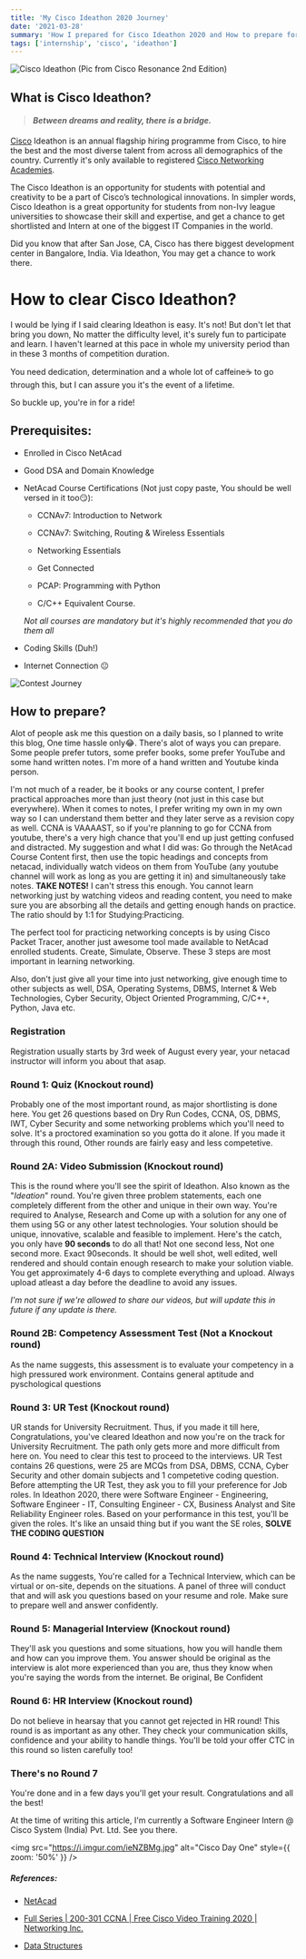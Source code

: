 ```yaml
---
title: 'My Cisco Ideathon 2020 Journey'
date: '2021-03-28'
summary: 'How I prepared for Cisco Ideathon 2020 and How to prepare for Ideathon 2021'
tags: ['internship', 'cisco', 'ideathon']
---
```


![Cisco Ideathon (Pic from Cisco Resonance 2nd Edition)](https://i.imgur.com/07AoFXc.jpg)

## What is Cisco Ideathon?

> #### _Between dreams and reality, there is a bridge._

[Cisco](https://www.cisco.com) Ideathon is an annual flagship hiring programme from Cisco, to hire the best and the most diverse talent from across all demographics of the country. Currently it's only available to registered [Cisco Networking Academies](https://www.netacad.com).

The Cisco Ideathon is an opportunity for students with potential and creativity to be a part of Cisco’s technological innovations. In simpler words, Cisco Ideathon is a great opportunity for students from non-Ivy league universities to showcase their skill and expertise, and get a chance to get shortlisted and Intern at one of the biggest IT Companies in the world.

Did you know that after San Jose, CA, Cisco has there biggest development center in Bangalore, India. Via Ideathon, You may get a chance to work there.

# How to clear Cisco Ideathon?

I would be lying if I said clearing Ideathon is easy. It's not! But don't let that bring you down, No matter the difficulty level, it's surely fun to participate and learn. I haven't learned at this pace in whole my university period than in these 3 months of competition duration.

You need dedication, determination and a whole lot of caffeine☕ to go through this, but I can assure you it's the event of a lifetime.

So buckle up, you're in for a ride!

## Prerequisites:

- Enrolled in Cisco NetAcad

- Good DSA and Domain Knowledge

- NetAcad Course Certifications (Not just copy paste, You should be well versed in it too😏):

  - CCNAv7: Introduction to Network

  - CCNAv7: Switching, Routing & Wireless Essentials

  - Networking Essentials

  - Get Connected

  - PCAP: Programming with Python

  - C/C++ Equivalent Course.

  _Not all courses are mandatory but it's highly recommended that you do them all_

- Coding Skills (Duh!)

- Internet Connection 😐

![Contest Journey](https://i.imgur.com/rSKdjTH.png)

## How to prepare?

Alot of people ask me this question on a daily basis, so I planned to write this blog, One time hassle only😂. There's alot of ways you can prepare. Some people prefer tutors, some prefer books, some prefer YouTube and some hand written notes.
I'm more of a hand written and Youtube kinda person.

I'm not much of a reader, be it books or any course content, I prefer practical approaches more than just theory (not just in this case but everywhere). When it comes to notes, I prefer writing my own in my own way so I can understand them better and they later serve as a revision copy as well. CCNA is VAAAAST, so if you're planning to go for CCNA from youtube, there's a very high chance that you'll end up just getting confused and distracted. My suggestion and what I did was: Go through the NetAcad Course Content first, then use the topic headings and concepts from netacad, individually watch videos on them from YouTube (any youtube channel will work as long as you are getting it in) and simultaneously take notes. **TAKE NOTES!** I can't stress this enough. You cannot learn networking just by watching videos and reading content, you need to make sure you are absorbing all the details and getting enough hands on practice. The ratio should by 1:1 for Studying:Practicing.

The perfect tool for practicing networking concepts is by using Cisco Packet Tracer, another just awesome tool made available to NetAcad enrolled students. Create, Simulate, Observe. These 3 steps are most important in learning networking.

Also, don't just give all your time into just networking, give enough time to other subjects as well, DSA, Operating Systems, DBMS, Internet & Web Technologies, Cyber Security, Object Oriented Programming, C/C++, Python, Java etc.

### Registration

Registration usually starts by 3rd week of August every year, your netacad instructor will inform you about that asap.

### Round 1: Quiz (Knockout round)

Probably one of the most important round, as major shortlisting is done here. You get 26 questions based on Dry Run Codes, CCNA, OS, DBMS, IWT, Cyber Security and some networking problems which you'll need to solve. It's a proctored examination so you gotta do it alone. If you made it through this round, Other rounds are fairly easy and less competetive.

### Round 2A: Video Submission (Knockout round)

This is the round where you'll see the spirit of Ideathon. Also known as the "_Ideation_" round. You're given three problem statements, each one completely different from the other and unique in their own way. You're required to Analyse, Research and Come up with a solution for any one of them using 5G or any other latest technologies. Your solution should be unique, innovative, scalable and feasible to implement. Here's the catch, you only have **90 seconds** to do all that! Not one second less, Not one second more. Exact 90seconds. It should be well shot, well edited, well rendered and should contain enough research to make your solution viable. You get approximately 4-6 days to complete everything and upload. Always upload atleast a day before the deadline to avoid any issues.

_I'm not sure if we're allowed to share our videos, but will update this in future if any update is there._

### Round 2B: Competency Assessment Test (Not a Knockout round)

As the name suggests, this assessment is to evaluate your competency in a high pressured work environment. Contains general aptitude and pyschological questions

### Round 3: UR Test (Knockout round)

UR stands for University Recruitment. Thus, if you made it till here, Congratulations, you've cleared Ideathon and now you're on the track for University Recruitment. The path only gets more and more difficult from here on. You need to clear this test to proceed to the interviews. UR Test contains 26 questions, were 25 are MCQs from DSA, DBMS, CCNA, Cyber Security and other domain subjects and 1 competetive coding question. Before attempting the UR Test, they ask you to fill your preference for Job roles. In Ideathon 2020, there were Software Engineer - Engineering, Software Engineer - IT, Consulting Engineer - CX, Business Analyst and Site Reliability Engineer roles. Based on your performance in this test, you'll be given the roles. It's like an unsaid thing but if you want the SE roles, **SOLVE THE CODING QUESTION**

### Round 4: Technical Interview (Knockout round)

As the name suggests, You're called for a Technical Interview, which can be virtual or on-site, depends on the situations. A panel of three will conduct that and will ask you questions based on your resume and role. Make sure to prepare well and answer confidently.

### Round 5: Managerial Interview (Knockout round)

They'll ask you questions and some situations, how you will handle them and how can you improve them. You answer should be original as the interview is alot more experienced than you are, thus they know when you're saying the words from the internet. Be original, Be Confident

### Round 6: HR Interview (Knockout round)

Do not believe in hearsay that you cannot get rejected in HR round! This round is as important as any other. They check your communication skills, confidence and your ability to handle things. You'll be told your offer CTC in this round so listen carefully too!

### There's no Round 7

You're done and in a few days you'll get your result. Congratulations and all the best!

At the time of writing this article, I'm currently a Software Engineer Intern @ Cisco System (India) Pvt. Ltd. See you there.

<img src="https://i.imgur.com/ieNZBMg.jpg" alt="Cisco Day One" style={{ zoom: '50%' }} />

##### References:

- [NetAcad](https://www.netacad.com)

- [Full Series | 200-301 CCNA | Free Cisco Video Training 2020 | Networking Inc.](https://www.youtube.com/watch?v=n2D1o-aM-2s&list=PLh94XVT4dq02frQRRZBHzvj2hwuhzSByN)

- [Data Structures](https://www.youtube.com/playlist?list=PL2_aWCzGMAwI3W_JlcBbtYTwiQSsOTa6P)
